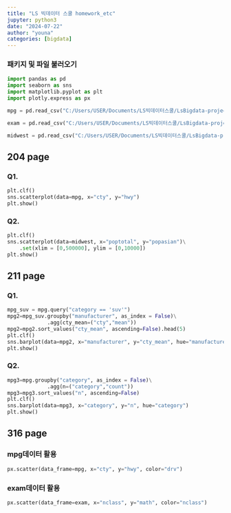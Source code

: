 ```yaml
---
title: "LS 빅데이터 스쿨 homework_etc"
jupyter: python3
date: "2024-07-22"
author: "youna"
categories: [bigdata]
---
```

### 패키지 및 파일 불러오기
```python
import pandas as pd
import seaborn as sns
import matplotlib.pyplot as plt
import plotly.express as px

mpg = pd.read_csv("C:/Users/USER/Documents/LS빅데이터스쿨/LsBigdata-project1/data/mpg.csv")

exam = pd.read_csv("C:/Users/USER/Documents/LS빅데이터스쿨/LsBigdata-project1/data/exam.csv")

midwest = pd.read_csv("C:/Users/USER/Documents/LS빅데이터스쿨/LsBigdata-project1/data/midwest.csv")
```



## 204 page
### Q1.
```python
plt.clf()
sns.scatterplot(data=mpg, x="cty", y="hwy")
plt.show()
```

### Q2.
```python
plt.clf()
sns.scatterplot(data=midwest, x="poptotal", y="popasian")\
    .set(xlim = [0,500000], ylim = [0,10000])
plt.show()
```


## 211 page
### Q1.
```python
mpg_suv = mpg.query("category == 'suv'")
mpg2=mpg_suv.groupby("manufacturer", as_index = False)\
             .agg(cty_mean=("cty","mean"))
mpg2=mpg2.sort_values("cty_mean", ascending=False).head(5)
plt.clf()
sns.barplot(data=mpg2, x="manufacturer", y="cty_mean", hue="manufacturer")
plt.show()
```

### Q2.
```python
mpg3=mpg.groupby("category", as_index = False)\
             .agg(n=("category","count"))
mpg3=mpg3.sort_values("n", ascending=False)     
plt.clf()
sns.barplot(data=mpg3, x="category", y="n", hue="category")
plt.show()
```



## 316 page
### mpg데이터 활용
```python
px.scatter(data_frame=mpg, x="cty", y="hwy", color="drv")
```

### exam데이터 활용
```python
px.scatter(data_frame=exam, x="nclass", y="math", color="nclass")
```